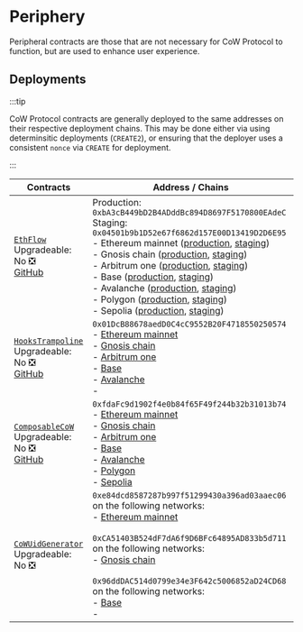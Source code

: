 # Periphery

Peripheral contracts are those that are not necessary for CoW Protocol to function, but are used to enhance user experience.

## Deployments

:::tip

CoW Protocol contracts are generally deployed to the same addresses on their respective deployment chains. This may be done either via using determinsitic deployments (`CREATE2`), or ensuring that the deployer uses a consistent `nonce` via `CREATE` for deployment.

:::

| **Contracts** | **Address / Chains** |
|---|---|
| [`EthFlow`](periphery/eth-flow)<br />Upgradeable: No ❎<br />[GitHub](https://github.com/cowprotocol/ethflowcontract/blob/main/src/CoWSwapEthFlow.sol) | Production: `0xbA3cB449bD2B4ADddBc894D8697F5170800EAdeC`<br />Staging: `0x04501b9b1D52e67f6862d157E00D13419D2D6E95`<br />- Ethereum mainnet ([production](https://etherscan.io/address/0xbA3cB449bD2B4ADddBc894D8697F5170800EAdeC), [staging](https://etherscan.io/address/0x04501b9b1D52e67f6862d157E00D13419D2D6E95))<br />- Gnosis chain ([production](https://gnosisscan.io/address/0xbA3cB449bD2B4ADddBc894D8697F5170800EAdeC), [staging](https://gnosisscan.io/address/0x04501b9b1D52e67f6862d157E00D13419D2D6E95))<br />- Arbitrum one ([production](https://arbiscan.io/address/0xbA3cB449bD2B4ADddBc894D8697F5170800EAdeC), [staging](https://arbiscan.io/address/0x04501b9b1D52e67f6862d157E00D13419D2D6E95))<br />- Base ([production](https://basescan.org/address/0xbA3cB449bD2B4ADddBc894D8697F5170800EAdeC), [staging](https://basescan.org/address/0x04501b9b1D52e67f6862d157E00D13419D2D6E95))<br />- Avalanche ([production](https://snowscan.xyz/address/0xbA3cB449bD2B4ADddBc894D8697F5170800EAdeC), [staging](https://snowscan.xyz/address/0x04501b9b1D52e67f6862d157E00D13419D2D6E95))<br />- Polygon ([production](https://polygonscan.com/address/0xbA3cB449bD2B4ADddBc894D8697F5170800EAdeC), [staging](https://polygonscan.com/address/0x04501b9b1D52e67f6862d157E00D13419D2D6E95))<br />- Sepolia ([production](https://sepolia.etherscan.io/address/0xbA3cB449bD2B4ADddBc894D8697F5170800EAdeC), [staging](https://sepolia.etherscan.io/address/0x04501b9b1D52e67f6862d157E00D13419D2D6E95)) |
| [`HooksTrampoline`](periphery/hooks-trampoline)<br />Upgradeable: No ❎<br />[GitHub](https://github.com/cowprotocol/hooks-trampoline/blob/main/src/HooksTrampoline.sol) | `0x01DcB88678aedD0C4cC9552B20F4718550250574`<br />- [Ethereum mainnet](https://etherscan.io/address/0x01DcB88678aedD0C4cC9552B20F4718550250574)<br />- [Gnosis chain](https://gnosisscan.io/address/0x01DcB88678aedD0C4cC9552B20F4718550250574)<br/>- [Arbitrum one](https://arbiscan.io/address/0x01DcB88678aedD0C4cC9552B20F4718550250574)<br/>- [Base](https://basescan.org/address/0x01DcB88678aedD0C4cC9552B20F4718550250574)<br/>- [Avalanche](https://snowscan.xyz/address/0x01DcB88678aedD0C4cC9552B20F4718550250574) <br/>- |[Polygon](https://polygonscan.com/address/0x01DcB88678aedD0C4cC9552B20F4718550250574) <br/>- |[Sepolia](https://sepolia.etherscan.io/address/0x01DcB88678aedD0C4cC9552B20F4718550250574) |
| [`ComposableCoW`](periphery/composable-cow)<br />Upgradeable: No ❎<br />[GitHub](https://github.com/cowprotocol/composable-cow/blob/main/src/ComposableCoW.sol) | `0xfdaFc9d1902f4e0b84f65F49f244b32b31013b74`<br />- [Ethereum mainnet](https://etherscan.io/address/0xfdaFc9d1902f4e0b84f65F49f244b32b31013b74)<br />- [Gnosis chain](https://gnosisscan.io/address/0xfdaFc9d1902f4e0b84f65F49f244b32b31013b74)<br/>- [Arbitrum one](https://arbiscan.io/address/0xfdaFc9d1902f4e0b84f65F49f244b32b31013b74)<br/>- [Base](https://basescan.org/address/0xfdaFc9d1902f4e0b84f65F49f244b32b31013b74)<br/>- [Avalanche](https://snowscan.xyz/address/0xfdaFc9d1902f4e0b84f65F49f244b32b31013b74)<br/>- [Polygon](https://polygonscan.com/address/0xfdaFc9d1902f4e0b84f65F49f244b32b31013b74)<br/>- [Sepolia](https://sepolia.etherscan.io/address/0xfdaFc9d1902f4e0b84f65F49f244b32b31013b74) |
| [`CoWUidGenerator`](periphery/cow-uid-generator)<br />Upgradeable: No ❎<br /> | `0xe84dcd8587287b997f51299430a396ad03aaec06` on the following networks:<br />- [Ethereum mainnet](https://etherscan.io/address/0xe84dcd8587287b997f51299430a396ad03aaec06)<br /><br />`0xCA51403B524dF7dA6f9D6BFc64895AD833b5d711` on the following networks:<br />- [Gnosis chain](https://gnosisscan.io/address/0xCA51403B524dF7dA6f9D6BFc64895AD833b5d711)<br/><br />`0x96ddDAC514d0799e34e3F642c5006852aD24CD68` on the following networks:<br />- [Base](https://basescan.org/address/0x96dddac514d0799e34e3f642c5006852ad24cd68) <br />- |[Avalanche](https://snowscan.xyz/address/0x96dddac514d0799e34e3f642c5006852ad24cd68) <br />- |[Polygon](https://polygonscan.com/address/0x96dddac514d0799e34e3f642c5006852ad24cd68)
